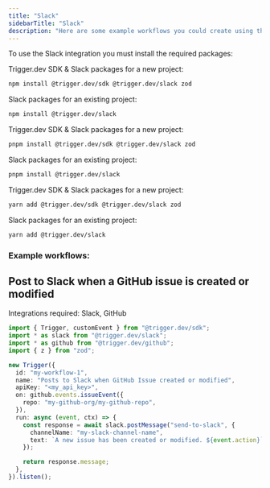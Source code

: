 ```yaml
---
title: "Slack"
sidebarTitle: "Slack"
description: "Here are some example workflows you could create using the Slack integration."
---
```


To use the Slack integration you must install the required packages:
<Tabs>
  <Tab title="npm">

Trigger.dev SDK & Slack packages for a new project:

```bash
npm install @trigger.dev/sdk @trigger.dev/slack zod
```
Slack packages for an existing project:

```bash
npm install @trigger.dev/slack
```

  </Tab>
  <Tab title="pnpm">

Trigger.dev SDK & Slack packages for a new project:

```bash
pnpm install @trigger.dev/sdk @trigger.dev/slack zod
```
Slack packages for an existing project:
```bash
pnpm install @trigger.dev/slack
```

  </Tab>
  <Tab title="yarn">
Trigger.dev SDK & Slack packages for a new project:

```bash
yarn add @trigger.dev/sdk @trigger.dev/slack zod
```
Slack packages for an existing project:

```bash
yarn add @trigger.dev/slack
```

  </Tab>
</Tabs>

### Example workflows:
## Post to Slack when a GitHub issue is created or modified

Integrations required: Slack, GitHub

```ts
import { Trigger, customEvent } from "@trigger.dev/sdk";
import * as slack from "@trigger.dev/slack";
import * as github from "@trigger.dev/github";
import { z } from "zod";

new Trigger({
  id: "my-workflow-1",
  name: "Posts to Slack when GitHub Issue created or modified",
  apiKey: "<my_api_key>",
  on: github.events.issueEvent({
    repo: "my-github-org/my-github-repo",
  }),
  run: async (event, ctx) => {
    const response = await slack.postMessage("send-to-slack", {
      channelName: "my-slack-channel-name",
      text: `A new issue has been created or modified. ${event.action}`,
    });

    return response.message;
  },
}).listen();
```

